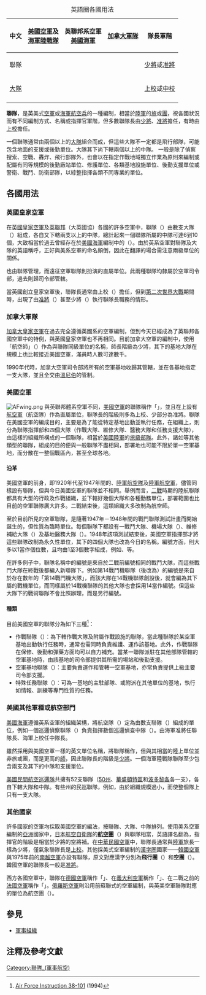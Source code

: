 {| class="wikitable" style="font-size:95%; float:right; margin: 0 1em 0 1em"
|+英語圈各國用法
|-
! 中文 !! [[美國空軍|美國空軍]]及<br>[[美國海軍陸戰隊|海軍陸戰隊]] !! 英聯邦系空軍<br>[[美國海軍|美國海軍]] !! [[加拿大軍隊|加拿大軍隊]] !! 隊長軍階
|-
! 聯隊
| {{lang|en|Wing}} || {{lang|en|Group}} || {{lang|en|Air Division}} || [[少將|少將]]或[[准將|准將]]
|-
! [[大队_(军事航空)|大隊]]
| {{lang|en|Group}} || {{lang|en|Wing}} || {{lang|en|Wing}} || [[上校|上校]]或[[中校|中校]]
|-
|}

'''聯隊'''，是英美式[[空軍|空軍]]或[[海軍航空兵|海軍航空兵]]的一種編制，相當於[[陸軍|陸軍]]的[[旅|旅]]或[[團_(軍隊)|團]]，視各國狀況而有不同編制方式、名稱或指揮官軍階，但多數聯隊長由[[少將|少將]]、[[准將|准將]]擔任，有時由[[上校|上校]]擔任。

一個聯隊通常由兩個以上的[[大队_(军事航空)|大隊]]組合而成，但這些大隊不一定都是飛行部隊，可能包含地面的支援或後勤單位。大隊其下尚下轄兩個以上的中隊。
{{空軍編制單位}}
一般是除了偵察搜索、空戰、轟炸、飛行部隊外，也會以在指定作戰地域獨立作業為原則來編制或配屬有同等規模的後勤廠站單位、修護單位、各類基地設施單位、後勤支援單位或警衛、戰鬥、防衛部隊，以綜整指揮各類不同專業的單位。

==各國用法==
===英國皇家空軍===
在[[英國皇家空軍|英國皇家空軍]]及[[英聯邦|英聯邦]]（大英國協）各國的許多空軍中，聯隊（{{lang|en|Group}}）由數支大隊（{{lang|en|Wing}}）組成，各自又下轄兩支以上的中隊，總計起來一個聯隊所屬的中隊可達6到10個，大致相當於過去曾經存在於[[美國海軍|美國海軍]]編制中的{{Link-en|艦載航空大隊|carrier air wing|艦載航空聯隊}}（{{lang|en|CAG}}）。由於英系空軍對聯隊及大隊的英語稱呼，正好與美系空軍的命名顛倒，因此在翻譯的場合需注意兩級單位的關係。

{{Link-en|英國皇家空軍基地列表|List of Royal Air Force stations|皇家空軍各基地}}也由聯隊管理，而遠征空軍聯隊則扮演{{Link-en|遠征空軍大隊|Expeditionary Air Wing}}的直屬單位。此兩種聯隊均隸屬於空軍司令部，過去則歸{{Link-en|戰術空軍|tactical air force}}司令部管轄。

當英國創立皇家空軍後，聯隊長通常由上校（{{lang|en|Group Captain}}）擔任，但到[[第二次世界大戰|第二次世界大戰]]期間時，出現了由[[准將|准將]]（{{lang|en|Air Commodore}}）甚至少將（{{lang|en|Air Vice-Marshal}}）執行聯隊長職務的情形。

=== 加拿大軍隊 ===
[[加拿大皇家空軍|加拿大皇家空軍]]在過去完全遵循英國系的空軍編制，但到今天已經成為了英聯邦各國空軍中的特例，與英國皇家空軍也不再相同。目前加拿大空軍的編制中，使用「航空師」（{{lang|en|Air Division}}）作為與聯隊同級單位的名稱，師長階級為少將，其下的基地大隊在規模上也比較接近美國空軍，滿員時人數可達數千。

1990年代時，加拿大空軍司令部將所有的空軍基地收歸其管轄，並在各基地指定一支大隊，並且全交由[[溫尼伯|溫尼伯]]的{{Link-en|第1加拿大航空師|1 Canadian Air Division|第1航空師}}管制。

=== 美國空軍 ===
{{main|美国空军联队列表}}
[[File:AFwing.png|thumb]]
與英聯邦體系空軍不同，[[美國空軍|美國空軍]]的聯隊稱作「{{lang|en|Wing}}」，並且在上設有[[編號航空軍|航空軍]]（航空隊）作為直屬單位，聯隊長的階級則多為上校、少部分為准將。聯隊在美國空軍的編成目的，主要是為了能從特定基地出動並執行任務，在組織上，則分為聯隊指揮部和四個大隊（作戰大隊、維修大隊、醫務大隊和任務支援大隊），由這樣的組織所構成的一個聯隊，相當於[[美國陸軍|美國陸軍]]的[[旅|旅級部隊]]。此外，諸如{{Link-en|空軍遠征聯隊|Air Expeditionary Wing}}等其他類型的聯隊，組成的目的便與一般聯隊不盡相同，部署地也可能不限於單一空軍基地，而分散在一整個戰區內，甚至全球各地。

====沿革====
美國空軍的前身，即1920年代至1947年間的{{Link-en|美國陸軍航空勤務隊|U.S. Army Air Service}}、[[美國陸軍航空隊_(1926年－1942年)|陸軍航空隊]]及[[美國陸軍航空軍|陸軍航空軍]]，儘管同樣設有聯隊，但與今日美國空軍的聯隊並不相同。舉例而言，[[二戰|二戰]]時期的陸航聯隊都具有大型的行政及作戰組織，並下轄好幾個大隊和各種勤務單位，部署範圍也比目前的空軍聯隊廣大許多。二戰結束後，這類組織大多改制為航空師。

至於目前所見的空軍聯隊，是隨著1947年－1948年間的戰鬥聯隊測試計畫而開始誕生的，但性質為臨時單位。每個聯隊下都設有一戰鬥大隊、機場大隊（{{lang|en|airdrome group}}）、維修補給大隊（{{lang|en|maintenance and supply group}}）及基地醫務大隊（{{lang|en|station medical group}}）。1948年該項測試結束後，美國空軍指揮部才將這些聯隊改制為永久性單位，其下的四個大隊也改為今日的名稱。編號方面，則大多以1當作個位數，且均由1至3個數字組成，例如{{Link-en|美國空軍第1戰鬥機聯隊|1st Fighter Wing|第1戰鬥機聯隊}}、{{Link-en|美國空軍第21太空聯隊|21st Space Wing|第21太空聯隊}}等。

在許多例子中，聯隊名稱中的編號是來自於二戰前編號相同的戰鬥大隊，而這些戰鬥大隊在終戰後都編入新聯隊下。例如第14戰鬥機聯隊（後改為{{Link-en|美國空軍第14飛行訓練聯隊|14th Flying Training Wing|第14飛行訓練聯隊}}）的編號是來自於存在數年的「第14戰鬥機大隊」，而該大隊在14戰機聯隊創設後，就會編為其下屬的戰機單位，而同樣屬於14戰機聯隊的其他大隊也會採用14當作編號。但這些大隊下的戰術聯隊不會比照辦理，而是另行編號。

====種類====
目前美國空軍的聯隊分為如下三種<ref>[http://www.e-publishing.af.mil/shared/media/epubs/AFI38-101.pdf Air Force Instruction 38-101] {{webarchive|url=https://web.archive.org/web/20120313053458/http://www.e-publishing.af.mil/shared/media/epubs/AFI38-101.pdf |date=2012-03-13 }} (1994)</ref>：

* 作戰聯隊（{{lang|en|operational wing}}）：為下轄作戰大隊及附屬作戰設施的聯隊，當此種聯隊於某空軍基地出動執行任務時，通常也需同時負責維護、運作該基地。此外，作戰聯隊在保修、後勤和彈藥方面均可以自力補充。當某一聯隊派駐在其他部隊管轄的空軍基地時，由該基地的司令部提供其所需的場站和後勤支援。
* 空軍基地聯隊（{{lang|en|air base wing}}）：主要負責運作和管轄一空軍基地，亦常負責提供上級主要司令部支援。
* 特殊任務聯隊（{{lang|en|specialized mission wing}}）：可為一基地的主駐部隊、或附派在其他單位的基地，執行如情報、訓練等專門性質的任務。

===美國其他軍種或航空部門===
[[美國海軍|美國海軍]]遵循英系空軍的組織架構，將航空隊（{{lang|en|Group}}）定為由數支聯隊（{{lang|en|Wing}}）組成的單位，例如一個巡邏偵察聯隊（{{lang|en|CPRG}}）負責指揮數個巡邏偵查中隊（{{lang|en|CPRW}}）。由海軍准將任聯隊長、海軍上校任中隊長。

{{Link-en|美國海軍陸戰隊航空兵|United States Marine Corps Aviation}}雖然採用與美國空軍一樣的英文單位名稱，將聯隊稱作{{lang|en|Wing}}，但與其相當的陸上單位並非旅或團，而是更高的[[師_(軍隊)|師]]，因此聯隊長的階級是[[少將|少將]]。一個海軍陸戰隊聯隊至少包含兩支{{Link-en|美國海軍陸戰隊飛行大隊列表|List of United States Marine Corps aircraft groups|陸戰飛行大隊}}及其下的中隊和支援單位。

[[美國民間航空巡邏隊|美國民間航空巡邏隊]]共擁有52支聯隊（[[美國州份|50州]]、[[華盛頓特區|華盛頓特區]]和[[波多黎各|波多黎各]]各一支），各自下轄大隊和中隊。有些州的民巡聯隊，例如{{Link-en|德拉瓦州聯隊|Delaware Wing}}，由於組織規模過小，而使整個隊上只有一支大隊。

=== 其他國家 ===
許多國家的空軍均採取美國空軍的編法，按聯隊、大隊、中隊排列。使用美系空軍編制的[[亞洲|亞洲]]國家中，[[日本航空自衛隊|日本航空自衛隊]]的'''[[日本航空自衛隊團列表|航空團]]'''（{{lang|ja|こうくうだん}}）與聯隊相當，英語譯名翻為{{lang|en|Air Wing}}，指揮官的階級是相當於少將的空將補。在[[中華民國空軍|中華民國空軍]]中，聯隊長通常與[[中華民國陸軍|陸軍]]旅長一樣為少將，僅氣象聯隊長是[[上校|上校]]。其他採美式空軍編制的[[漢字圈|漢字圈]]國家——[[大韓民國空軍|韓國空軍]]與1975年前的[[越南共和國空軍|南越空軍]]亦設有聯隊，原文對應漢字分別為'''飛行團'''（{{lang|ko|비행단}}）和'''空團'''（{{lang|vi|Không đoàn}}）。韓國空軍的聯隊長一般是[[准將|准將]]。

西方各國空軍中，聯隊在[[德國空軍|德國空軍]]稱作「{{lang|de|Geschwader}}」、在[[義大利空軍|義大利空軍]]稱作「{{lang|it|Stormo}}」、在二戰之前的[[法國空軍|法國空軍]]稱作「{{lang|fr|escadre}}」。[[俄羅斯空軍|俄羅斯空軍]]則沿用前蘇聯式的空軍編制，與英美空軍聯隊對應的單位為航空團（{{lang|ru|авиационный полк}}）。

== 參見 ==
* [[軍事組織|軍事組織]]

==注釋及參考文獻==
{{Reflist}}

[[Category:聯隊_(軍事航空)|Category:聯隊_(軍事航空)]]